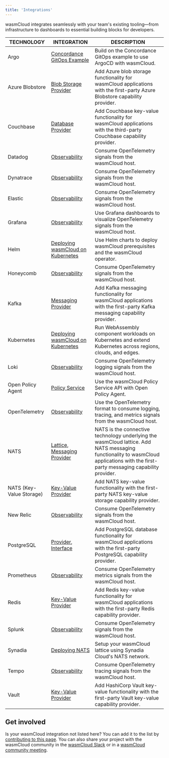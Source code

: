 ```yaml
---
title: 'Integrations'
---
```


wasmCloud integrates seamlessly with your team's existing tooling&mdash;from infrastructure to dashboards to essential building blocks for developers.

| TECHNOLOGY               | INTEGRATION                                                                                                                                                             | DESCRIPTION                                                                                                                                                                        |
| ------------------------ | ----------------------------------------------------------------------------------------------------------------------------------------------------------------------- | ---------------------------------------------------------------------------------------------------------------------------------------------------------------------------------- |
| Argo                     | [Concordance GitOps Example](https://github.com/cosmonic/concordance-gitops)                                                                                            | Build on the Concordance GitOps example to use ArgoCD with wasmCloud.                                                                                                              |
| Azure Blobstore          | [Blob Storage Provider](https://github.com/wasmCloud/wasmCloud/tree/main/crates/provider-blobstore-azure)                                                               | Add Azure blob storage functionality for wasmCloud applications with the first-party Azure Blobstore capability provider.                                                          |
| Couchbase                | [Database Provider](https://github.com/couchbaselabs/wasmcloud-provider-couchbase/tree/main)                                                                            | Add Couchbase key-value functionality for wasmCloud applications with the third-party Couchbase capability provider.                                                               |
| Datadog                  | [Observability](https://wasmcloud.com/docs/deployment/observability/observability-with-opentelemetry)                                                                   | Consume OpenTelemetry signals from the wasmCloud host.                                                                                                                             |
| Dynatrace                | [Observability](https://wasmcloud.com/docs/deployment/observability/observability-with-opentelemetry)                                                                   | Consume OpenTelemetry signals from the wasmCloud host.                                                                                                                             |
| Elastic                  | [Observability](https://wasmcloud.com/docs/deployment/observability/observability-with-opentelemetry)                                                                   | Consume OpenTelemetry signals from the wasmCloud host.                                                                                                                             |
| Grafana                  | [Observability](https://wasmcloud.com/docs/deployment/observability/observability-with-opentelemetry)                                                                   | Use Grafana dashboards to visualize OpenTelemetry signals from the wasmCloud host.                                                                                                 |
| Helm                     | [Deploying wasmCloud on Kubernetes](/docs/deployment/k8s/)                                                                                                              | Use Helm charts to deploy wasmCloud prerequisites and the wasmCloud operator.                                                                                                      |
| Honeycomb                | [Observability](https://wasmcloud.com/docs/deployment/observability/observability-with-opentelemetry)                                                                   | Consume OpenTelemetry signals from the wasmCloud host.                                                                                                                             |
| Kafka                    | [Messaging Provider](https://github.com/wasmCloud/wasmCloud/tree/main/crates/provider-messaging-kafka)                                                                  | Add Kafka messaging functionality for wasmCloud applications with the first-party Kafka messaging capability provider.                                                             |
| Kubernetes               | [Deploying wasmCloud on Kubernetes](/docs/deployment/k8s/)                                                                                                              | Run WebAssembly component workloads on Kubernetes and extend Kubernetes across regions, clouds, and edges.                                                                         |
| Loki                     | [Observability](https://wasmcloud.com/docs/deployment/observability/observability-with-opentelemetry)                                                                   | Consume OpenTelemetry logging signals from the wasmCloud host.                                                                                                                     |
| Open Policy Agent        | [Policy Service](/docs/deployment/security/policy-service)                                                                                                              | Use the wasmCloud Policy Service API with Open Policy Agent.                                                                                                                       |
| OpenTelemetry            | [Observability](https://wasmcloud.com/docs/deployment/observability/observability-with-opentelemetry)                                                                   | Use the OpenTelemetry format to consume logging, tracing, and metrics signals from the wasmCloud host.                                                                             |
| NATS                     | [Lattice](/docs/concepts/lattice), [Messaging Provider](https://github.com/wasmCloud/wasmCloud/tree/main/crates/provider-messaging-nats)                                | NATS is the connective technology underlying the wasmCloud lattice. Add NATS messaging functionality to wasmCloud applications with the first-party messaging capability provider. |
| NATS (Key-Value Storage) | [Key-Value Provider](https://github.com/wasmCloud/wasmCloud/tree/main/crates/provider-keyvalue-nats)                                                                    | Add NATS key-value functionality with the first-party NATS key-value storage capability provider.                                                                                  |
| New Relic                | [Observability](https://wasmcloud.com/docs/deployment/observability/observability-with-opentelemetry)                                                                   | Consume OpenTelemetry signals from the wasmCloud host.                                                                                                                             |
| PostgreSQL               | [Provider](https://github.com/wasmCloud/wasmCloud/tree/main/crates/provider-sqldb-postgres), [Interface](https://github.com/wasmCloud/wasmCloud/tree/main/wit/postgres) | Add PostgreSQL database functionality for wasmCloud applications with the first-party PostgreSQL capability provider.                                                              |
| Prometheus               | [Observability](https://wasmcloud.com/docs/deployment/observability/observability-with-opentelemetry)                                                                   | Consume OpenTelemetry metrics signals from the wasmCloud host.                                                                                                                     |
| Redis                    | [Key-Value Provider](https://github.com/wasmCloud/wasmCloud/tree/main/crates/provider-keyvalue-redis)                                                                   | Add Redis key-value functionality for wasmCloud applications with the first-party Redis capability provider.                                                                       |
| Splunk                   | [Observability](https://wasmcloud.com/docs/deployment/observability/observability-with-opentelemetry)                                                                   | Consume OpenTelemetry signals from the wasmCloud host.                                                                                                                             |
| Synadia                  | [Deploying NATS](/docs/deployment/nats/ngs.mdx)                                                                                                                         | Setup your wasmCloud lattice using Synadia Cloud's NATS network.                                                                                                                   |
| Tempo                    | [Observability](https://wasmcloud.com/docs/deployment/observability/observability-with-opentelemetry)                                                                   | Consume OpenTelemetry tracing signals from the wasmCloud host.                                                                                                                     |
| Vault                    | [Key-Value Provider](https://github.com/wasmCloud/wasmCloud/tree/main/crates/provider-keyvalue-vault)                                                                   | Add HashiCorp Vault key-value functionality with the first-party Vault key-value capability provider.                                                                              |

## Get involved

Is your wasmCloud integration not listed here? You can add it to the list by [contributing to this page](https://github.com/wasmCloud/wasmcloud.com#). You can also share your project with the wasmCloud community in the [wasmCloud Slack](https://slack.wasmcloud.com/) or in a [wasmCloud community meeting](https://calendar.google.com/calendar/u/0/embed?src=c_6cm5hud8evuns4pe5ggu3h9qrs@group.calendar.google.com).
